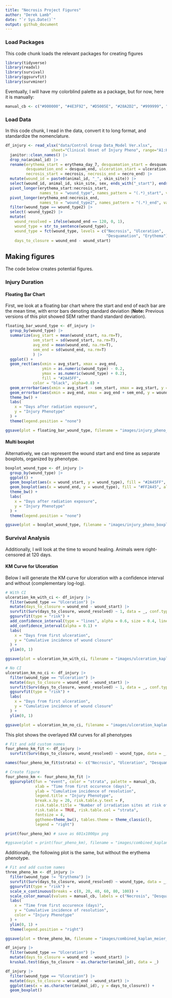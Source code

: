 ```yaml
---
title: "Necrosis Project Figures"
author: "Derek Lamb"
date: "`r Sys.Date()`"
output: github_document
---
```


### Load Packages
This code chunk loads the relevant packages for creating figures 
```r
library(tidyverse)
library(readxl)
library(survival)
library(ggsurvfit)
library(survminer)
```

Eventually, I will have my colorblind palette as a package, but for now, here it is manually:

```r
manual_cb <- c("#000000", "#4E3F92", "#D5005E", "#28A2D2", "#999999", "#009B77", "#CC49A7",   "#00739E", "#862AAF", "#666666")
```


### Load Data
In this code chunk, I read in the data, convert it to long format, and standardize the nomenclature.
```r
df_injury <- read_xlsx("data/Control Group Data_Model Ver.xlsx",
                    sheet="Clinical Onset of Injury Pheno", range="A1:K36") |> 
  janitor::clean_names() |> 
  drop_na(animal_id) |> 
  rename(erythema_start = erythema_day_7, desquamation_start = desquamation, 
         desquamation_end = desquam_end, ulceration_start = ulceration, ulceration_end = ulc_end,
         necrosis_start = necrosis, necrosis_end = necro_end) |> 
  mutate(wound_id = paste0(animal_id, "_", skin_site)) |> 
  select(wound_id, animal_id, skin_site, sex, ends_with("_start"), ends_with("_end")) |> 
  pivot_longer(erythema_start:necrosis_start,
               names_to = "wound_type", names_pattern = "(.*)_start", values_to = "wound_start") |> 
  pivot_longer(erythema_end:necrosis_end,
               names_to = "wound_type2", names_pattern = "(.*)_end", values_to = "wound_end") |> 
  filter(wound_type == wound_type2) |> 
  select(-wound_type2) |> 
  mutate(
    wound_resolved = ifelse(wound_end == 120, 0, 1),
    wound_type = str_to_sentence(wound_type),
    wound_type = fct(wound_type, levels = c("Necrosis", "Ulceration", 
                                            "Desquamation", "Erythema")),
    days_to_closure = wound_end - wound_start)
```


## Making figures
The code below creates potential figures.

### Injury Duration

#### Floating Bar Chart
First, we look at a floating bar chart where the start and end of each bar are the mean time, with error bars denoting standard deviation (**Note:** Previous versions of this plot showed SEM rather thand standard deviation).

```r
floating_bar_wound_type <- df_injury |> 
  group_by(wound_type) |> 
  summarize(avg_start = mean(wound_start, na.rm=T), 
            sem_start = sd(wound_start, na.rm=T),
            avg_end = mean(wound_end, na.rm=T),
            sem_end = sd(wound_end, na.rm=T)
            ) |> 
  ggplot() +
  geom_rect(aes(xmin = avg_start, xmax = avg_end, 
                ymin = as.numeric(wound_type) - 0.2, 
                ymax = as.numeric(wound_type) + 0.2),
                fill = "#2A45FF", 
            color = "black", alpha=0.8) +
  geom_errorbar(aes(xmin = avg_start - sem_start, xmax = avg_start, y = wound_type), width = 0.2)+
  geom_errorbar(aes(xmin = avg_end, xmax = avg_end + sem_end, y = wound_type), width = 0.2) +
  theme_bw() +
  labs(
    x = "Days after radiation exposure",
    y = "Injury Phenotype"
  ) +
  theme(legend.position = "none")

ggsave(plot = floating_bar_wound_type, filename = "images/injury_pheno_floating_bar_start_and_end.png")
```


#### Multi boxplot
Alternatively, we can represent the wound start and end time as separate boxplots, organized by phenotype.

```r
boxplot_wound_type <- df_injury |> 
  group_by(wound_type) |> 
  ggplot() +
  geom_boxplot(aes(x = wound_start, y = wound_type), fill = "#2A45FF", alpha = 0.8) +
  geom_boxplot(aes(x = wound_end, y = wound_type), fill = "#FF2A45", alpha = 0.8) +
  theme_bw() +
  labs(
    x = "Days after radiation exposure",
    y = "Injury Phenotype"
  ) +
  theme(legend.position = "none") 

ggsave(plot = boxplot_wound_type, filename = "images/injury_pheno_boxplot_start_and_end.png")
```


### Survival Analysis 
Additionally, I will look at the time to wound healing. Animals were right-censored at 120 days.

#### KM Curve for Ulceration

Below I will generate the KM curve for ulceration with a confidence interval and without (complementary log-log).

```r
# With CI
ulceration_km_with_ci <- df_injury |> 
  filter(wound_type == "Ulceration") |> 
  mutate(days_to_closure = wound_end - wound_start) |> 
  survfit(Surv(days_to_closure, wound_resolved) ~ 1, data = _, conf.type = "log-log") |> 
  ggsurvfit(type = "risk") +
  add_confidence_interval(type = "lines", alpha = 0.6, size = 0.4, linetype = "dashed") +
  add_confidence_interval(alpha = 0.1) + 
  labs(
    x = "Days from first ulceration",
    y = "Cumulative incidence of wound closure"
  ) +
  ylim(0, 1)

ggsave(plot = ulceration_km_with_ci, filename = "images/ulceration_kaplan_meier_with_ci.png")

# No CI
ulceration_km_no_ci <- df_injury |> 
  filter(wound_type == "Ulceration") |> 
  mutate(days_to_closure = wound_end - wound_start) |> 
  survfit(Surv(days_to_closure, wound_resolved) ~ 1, data = _, conf.type = "log-log") |> 
  ggsurvfit(type = "risk") +
  labs(
    x = "Days from first ulceration",
    y = "Cumulative incidence of wound closure"
  ) +
  ylim(0, 1)

ggsave(plot = ulceration_km_no_ci, filename = "images/ulceration_kaplan_meier_no_ci.png")
```

This plot shows the overlayed KM curves for all phenotypes

```r
# Fit and add custom names
four_pheno_km_fit <- df_injury |> 
  survfit(Surv(days_to_closure, wound_resolved) ~ wound_type, data = _, conf.type = "log-log") 

names(four_pheno_km_fit$strata) <- c("Necrosis", "Ulceration", "Desquamation", "Erythema")

# Create figure
four_pheno_km <- four_pheno_km_fit |> 
  ggsurvplot(fun = "event", color = "strata", palette = manual_cb,
             xlab = "Time from first occurence (days)",
             ylab = "Cumulative incidence of resolution",
             legend.title = "Injury Phenotype",
             break.x.by = 20, risk.table.y.text = F,
             risk.table.title = "Number of irradiation sites at risk of event",
             risk.table = TRUE, risk.table.col = "strata", 
             fontsize = 4,
             ggtheme=theme_bw(), tables.theme = theme_classic(), 
             legend = "right") 

print(four_pheno_km) # save as 601x1000px png 

#ggsave(plot = print(four_pheno_km), filename = "images/combined_kaplan_meier_four_phenos.pdf")
```

Additionally, the following plot is the same, but without the erythema phenotype.
```r
# Fit and add custom names
three_pheno_km <- df_injury |> 
  filter(wound_type != "Erythema") |> 
  survfit(Surv(days_to_closure, wound_resolved) ~ wound_type, data = _, conf.type = "log-log") |> 
  ggsurvfit(type = "risk") +
  scale_x_continuous(breaks = c(0, 20, 40, 60, 80, 100)) +
  scale_color_manual(values = manual_cb, labels = c("Necrosis", "Desquamation", "Ulceration")) +
  labs(
    x = "Time from first occurence (days)",
    y = "Cumulative incidence of resolution",
    color = "Injury Phenotype"
  ) +
  ylim(0, 1) +
  theme(legend.position = "right")

ggsave(plot = three_pheno_km, filename = "images/combined_kaplan_meier_three_phenos.png")
```


<!-- Oops. Doesn't look like you can actually consider all wound sites independently. -->
```r
df_injury |> 
  filter(wound_type == "Ulceration") |> 
  mutate(days_to_closure = wound_end - wound_start) |> 
  kruskal.test(days_to_closure ~ as.character(animal_id), data = _) 

df_injury |> 
  filter(wound_type == "Ulceration") |> 
  mutate(days_to_closure = wound_end - wound_start) |> 
  ggplot(aes(x = as.character(animal_id), y = days_to_closure)) +
  geom_boxplot()
```

